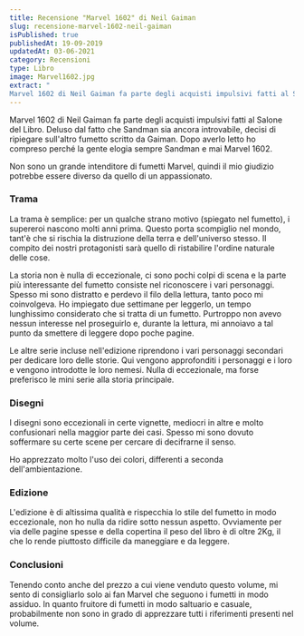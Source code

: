 ```yaml
---
title: Recensione "Marvel 1602" di Neil Gaiman
slug: recensione-marvel-1602-neil-gaiman
isPublished: true
publishedAt: 19-09-2019
updatedAt: 03-06-2021
category: Recensioni
type: Libro
image: Marvel1602.jpg
extract: "
Marvel 1602 di Neil Gaiman fa parte degli acquisti impulsivi fatti al Salone del Libro. Deluso dal fatto che Sandman sia ancora introvabile, decisi di ripiegare sull’altro fumetto scritto da Gaiman. Dopo averlo letto ho compreso perché la gente elogia sempre Sandman e mai Marvel 1602. Non sono un grande intenditore di fumetti Marvel, quindi il mio giudizio potrebbe essere diverso da quello di un appassionato."
---
```


<Book slug="marvel-1602" />

Marvel 1602 di Neil Gaiman fa parte degli acquisti impulsivi fatti al Salone del Libro. Deluso dal fatto che Sandman sia ancora introvabile, decisi di ripiegare sull'altro fumetto scritto da Gaiman. Dopo averlo letto ho compreso perché la gente elogia sempre Sandman e mai Marvel 1602.

Non sono un grande intenditore di fumetti Marvel, quindi il mio giudizio potrebbe essere diverso da quello di un appassionato.

### Trama

La trama è semplice: per un qualche strano motivo (spiegato nel fumetto), i supereroi nascono molti anni prima. Questo porta scompiglio nel mondo, tant'è che si rischia la distruzione della terra e dell'universo stesso. Il compito dei nostri protagonisti sarà quello di ristabilire l'ordine naturale delle cose.

La storia non è nulla di eccezionale, ci sono pochi colpi di scena e la parte più interessante del fumetto consiste nel riconoscere i vari personaggi. Spesso mi sono distratto e perdevo il filo della lettura, tanto poco mi coinvolgeva. Ho impiegato due settimane per leggerlo, un tempo lunghissimo considerato che si tratta di un fumetto. Purtroppo non avevo nessun interesse nel proseguirlo e, durante la lettura, mi annoiavo a tal punto da smettere di leggere dopo poche pagine.

Le altre serie incluse nell'edizione riprendono i vari personaggi secondari per dedicare loro delle storie. Qui vengono approfonditi i personaggi e i loro e vengono introdotte le loro nemesi. Nulla di eccezionale, ma forse preferisco le mini serie alla storia principale.

### Disegni

I disegni sono eccezionali in certe vignette, mediocri in altre e molto confusionari nella maggior parte dei casi. Spesso mi sono dovuto soffermare su certe scene per cercare di decifrarne il senso.

Ho apprezzato molto l'uso dei colori, differenti a seconda dell'ambientazione.

### Edizione

L'edizione è di altissima qualità e rispecchia lo stile del fumetto in modo eccezionale, non ho nulla da ridire sotto nessun aspetto. Ovviamente per via delle pagine spesse e della copertina il peso del libro è di oltre 2Kg, il che lo rende piuttosto difficile da maneggiare e da leggere.

### Conclusioni

Tenendo conto anche del prezzo a cui viene venduto questo volume, mi sento di consigliarlo solo ai fan Marvel che seguono i fumetti in modo assiduo. In quanto fruitore di fumetti in modo saltuario e casuale, probabilmente non sono in grado di apprezzare tutti i riferimenti presenti nel volume.